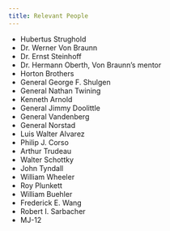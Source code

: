 ```yaml
---
title: Relevant People
---
```


- Hubertus Strughold
- Dr. Werner Von Braunn
- Dr. Ernst Steinhoff
- Dr. Hermann Oberth, Von Braunn's mentor
- Horton Brothers
- General George F. Shulgen 
- General Nathan Twining
- Kenneth Arnold
- General Jimmy Doolittle
- General Vandenberg
- General Norstad
- Luis Walter Alvarez
- Philip J. Corso
- Arthur Trudeau 
- Walter Schottky
- John Tyndall
- William Wheeler
- Roy Plunkett
- William Buehler
- Frederick E. Wang
- Robert I. Sarbacher
- MJ-12